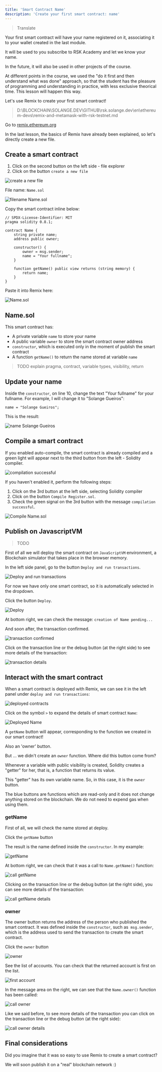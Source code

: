 ---
title: 'Smart Contract Name'
description: 'Create your first smart contract: name'
---

> Translate

Your first smart contract will have your name registered on it,
associating it to your wallet created in the last module.

It will be used to you subscribe to RSK Academy and let we know your name.

In the future, it will also be used in other projects of the course.

At different points in the course, we used the "do it first and then understand what was done" approach,
so that the student has the pleasure of programming and understanding in practice, with less exclusive theorical time.
This lesson will happen this way.

Let's use Remix to create your first smart contract!

> D:\BLOCKCHAIN\SOLANGE.DEV\GITHUB\rsk.solange.dev\en\ethereum-devs\remix-and-metamask-with-rsk-testnet.md

Go to [remix.ethereum.org](http://remix.ethereum.org/)

In the last lesson, the basics of Remix have already been explained, so let's directly create a new file.

## Create a smart contract

1. Click on the second button on the left side - file explorer
2. Click on the button `create a new file`

![create a new file](/img/courses/dev/02/smart-contract-name/image-01.png)

File name: `Name.sol`

![filename Name.sol](/img/courses/dev/02/smart-contract-name/image-02.png)

Copy the smart contract inline below:

```solidity
// SPDX-License-Identifier: MIT
pragma solidity 0.8.1;

contract Name {
    string private name;
    address public owner;

    constructor() {
        owner = msg.sender;
        name = "Your fullname";
    }

    function getName() public view returns (string memory) {
        return name;
    }
}
```

Paste it into Remix here:

![Name.sol](/img/courses/dev/02/smart-contract-name/image-03.png)

## Name.sol

This smart contract has:

- A private variable `name` to store your name
- A public variable `owner` to store the smart contract owner address
- `constructor`, which is executed only in the moment of publish the smart contract
- A function `getName()` to return the name stored at variable `name`

> TODO
> explain pragma, contract, variable types, visibility, return

## Update your name

Inside the `constructor`, on line 10, change the text "Your fullname" for your fullname.
For example, I will change it to "Solange Gueiros":

```solidity
name = "Solange Gueiros";
```

This is the result:

![name Solange Gueiros](/img/courses/dev/02/smart-contract-name/image-04.png)

## Compile a smart contract

If you enabled auto-compile, the smart contract is already compiled and a green light will appear next to the third button from the left - Solidity compiler.

![compilation successful](/img/courses/dev/02/smart-contract-name/image-06.png)

If you haven't enabled it, perform the following steps:

1. Click on the 3rd button at the left side, selecting Solidity compiler
2. Click on the button `Compile Register.sol`.
3. Check the green signal on the 3rd button with the message `compilation successful`.

![Compile Name.sol](/img/courses/dev/02/smart-contract-name/image-07.png)

## Publish on JavascriptVM

> TODO

First of all we will deploy the smart contract on `JavaScriptVM` environment, 
a Blockchain simulator that takes place in the browser memory.

In the left side panel, go to the button `Deploy and run transactions`. 

![Deploy and run transactions](/img/courses/dev/02/smart-contract-name/image-08.png)

For now we have only one smart contract, so it is automatically selected in the dropdown.

Click the button `Deploy`.

![Deploy](/img/courses/dev/02/smart-contract-name/image-09.png)

At bottom right, we can check the message: `creation of Name pending...`

And soon after, the transaction confirmed.

![transaction confirmed](/img/courses/dev/02/smart-contract-name/image-10.png)

Click on the transaction line or the debug button (at the right side) to see more details of the transaction:

![transaction details](/img/courses/dev/02/smart-contract-name/image-11.png)

## Interact with the smart contract

When a smart contract is deployed with Remix, 
we can see it in the left panel under `deploy and run transactions`:

![deployed contracts](/img/courses/dev/02/smart-contract-name/image-12.png)

Click on the symbol `>` to expand the details of smart contract `Name`:

![Deployed Name](/img/courses/dev/02/smart-contract-name/image-13.png)

A `getName` button will appear, corresponding to the function we created in our smart contract!

Also an 'owner' button.

But ... we didn't create an `owner` function. 
Where did this button come from?

Whenever a variable with public visibility is created,
Solidity creates a "getter" for her,
that is, a function that returns its value.

This "getter" has its own variable name.
So, in this case, it is the `owner` button.

The blue buttons are functions which are read-only and it does not change anything stored on the blockchain. 
We do not need to expend gas when using them.

### getName

First of all, we will check the name stored at deploy.

Click the `getName` button

The result is the name defined inside the `constructor`.
In my example:

![getName](/img/courses/dev/02/smart-contract-name/image-14.png)

At bottom right, we can check that it was a call to `Name.getName()` function:

![call getName](/img/courses/dev/02/smart-contract-name/image-15.png)

Clicking on the transaction line or the debug button (at the right side), you can see more details of the transaction:

![call getName details](/img/courses/dev/02/smart-contract-name/image-16.png)

### owner

The owner button returns the address of the person who published the smart contract.
It was defined inside the `constructor`, such as` msg.sender`,
which is the address used to send the transaction to create the smart contract.

Click the `owner` button

![owner](/img/courses/dev/02/smart-contract-name/image-17.png)

See the list of accounts.
You can check that the returned account is first on the list.

![first account](/img/courses/dev/02/smart-contract-name/image-20.png)

In the message area on the right, we can see that the `Name.owner()` function has been called:

![call owner](/img/courses/dev/02/smart-contract-name/image-18.png)

Like we said before, 
to see more details of the transaction you can click on the transaction line or the debug button (at the right side):

![call owner details](/img/courses/dev/02/smart-contract-name/image-19.png)

## Final considerations

Did you imagine that it was so easy to use Remix to create a smart contract?

We will soon publish it on a "real" blockchain network
:)
